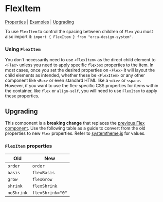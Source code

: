 
<Meta of={stories} />

# FlexItem

[Properties](#properties) | [Examples](#examples) | [Upgrading](#upgrading)

To use `FlexItem` to control the spacing between children of `Flex` you must also import it:
`import { FlexItem } from "orca-design-system"`.

### Using `FlexItem`

You don't necessarily need to use `<FlexItem>` as the direct child element to `<Flex>` unless you need to apply specific `flexbox` properties to the item. In most cases, once you set the desired properties on `<Flex>` it will layout the child elements as intended, whether these be `<FlexItem>` or any other component like `<Box>` or even standard HTML like a `<div>` or `<span>`. However, if you want to use the flex-specific CSS properties for items within the container, like `flex` or `align-self`, you will need to use `FlexItem` to apply these properties.

<Canvas>
  <Story id="components-flexitem--basic-flex-item" />
</Canvas>

## Upgrading

This component is a **breaking change** that replaces the [previous Flex component](https://www.npmjs.com/package/styled-flex-component). Use the following table as a guide to convert from the old properties to new `Flex` properties. Refer to [systemtheme.js](https://github.com/orchestrated-io/orcs-design-system/blob/master/packages/orcs-design-system/lib/systemtheme.js) for values.

### `FlexItem` properties

| **Old**    | **New**          |
| ---------- | ---------------- |
| `order`    | `order`          |
| `basis`    | `flexBasis`      |
| `grow`     | `flexGrow`       |
| `shrink`   | `flexShrink`     |
| `noShrink` | `flexShrink="0"` |
